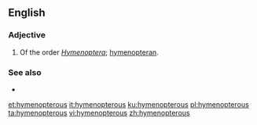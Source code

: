 ==English==

===Adjective===
{{en-adj|-}}

# {{label|en|entomology}} Of the order ''[[Hymenoptera]]''; [[hymenopteran]].

===See also===
* {{l|en|-pterous}}

[[et:hymenopterous]]
[[it:hymenopterous]]
[[ku:hymenopterous]]
[[pl:hymenopterous]]
[[ta:hymenopterous]]
[[vi:hymenopterous]]
[[zh:hymenopterous]]